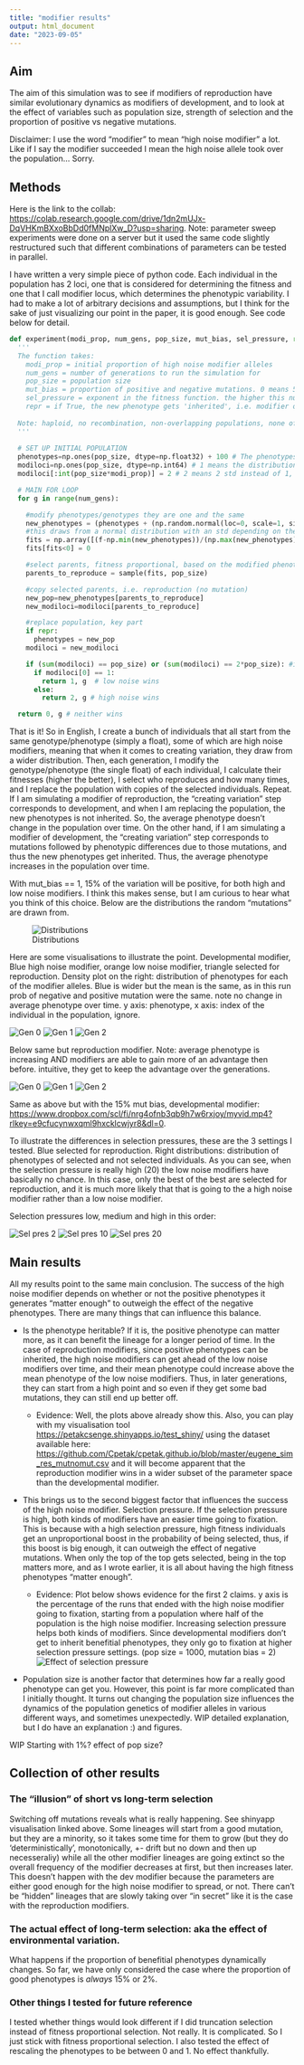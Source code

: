 ```yaml
---
title: "modifier results"
output: html_document
date: "2023-09-05"
---
```


## Aim

The aim of this simulation was to see if modifiers of reproduction have similar evolutionary dynamics as modifiers of development, and to look at the effect of variables such as population size, strength of selection and the proportion of positive vs negative mutations.

Disclaimer: I use the word "modifier" to mean "high noise modifier" a lot. Like if I say the modifier succeeded I mean the high noise allele took over the population... Sorry.

## Methods

Here is the link to the collab: <https://colab.research.google.com/drive/1dn2mUJx-DqVHKmBXxoBbDd0fMNplXw_D?usp=sharing>. Note: parameter sweep experiments were done on a server but it used the same code slightly restructured such that different combinations of parameters can be tested in parallel.

I have written a very simple piece of python code. Each individual in the population has 2 loci, one that is considered for determining the fitness and one that I call modifier locus, which determines the phenotypic variability. I had to make a lot of arbitrary decisions and assumptions, but I think for the sake of just visualizing our point in the paper, it is good enough. See code below for detail.

```python
def experiment(modi_prop, num_gens, pop_size, mut_bias, sel_pressure, repr=True):
  '''
  The function takes:
    modi_prop = initial proportion of high noise modifier alleles
    num_gens = number of generations to run the simulation for
    pop_size = population size
    mut_bias = proportion of positive and negative mutations. 0 means 50-50, 1 means 15 positive, 85 negative.
    sel_pressure = exponent in the fitness function. the higher this number the higher the selection pressure, the less the chances a lower fitness individual gets to reproduct
    repr = if True, the new phenotype gets 'inherited', i.e. modifier of reproduction simulation
    
  Note: haploid, no recombination, non-overlapping populations, none of the fancy stuff. The modifier locus is unmutable.
  '''
  
  # SET UP INITIAL POPULATION
  phenotypes=np.ones(pop_size, dtype=np.float32) + 100 # The phenotypes in the starting population is all 100.
  modiloci=np.ones(pop_size, dtype=np.int64) # 1 means the distribution it is drawing from has an std of 1, ie low noist modifier allele
  modiloci[:int(pop_size*modi_prop)] = 2 # 2 means 2 std instead of 1, i.e. high noise modifier allele

  # MAIN FOR LOOP
  for g in range(num_gens):

    #modify phenotypes/genotypes they are one and the same
    new_phenotypes = (phenotypes + (np.random.normal(loc=0, scale=1, size=pop_size)-mut_bias) * modiloci).astype(np.float32)
    #this draws from a normal distribution with an std depending on the modifier locus. this is happening for all individuals at the same type. numpy magic
    fits = np.array([(f-np.min(new_phenotypes))/(np.max(new_phenotypes)-np.min(new_phenotypes)) for f in new_phenotypes]) **sel_pressure #fitness is just phenotype/genotype rescaled between 0 and 1 and raised to the sel_pressure power
    fits[fits<0] = 0

    #select parents, fitness proportional, based on the modified phenotypes
    parents_to_reproduce = sample(fits, pop_size)

    #copy selected parents, i.e. reproduction (no mutation)
    new_pop=new_phenotypes[parents_to_reproduce]
    new_modiloci=modiloci[parents_to_reproduce]

    #replace population, key part
    if repr:
      phenotypes = new_pop
    modiloci = new_modiloci

    if (sum(modiloci) == pop_size) or (sum(modiloci) == 2*pop_size): #if everyone is a high or low noise modifier, stop
      if modiloci[0] == 1:
        return 1, g  # low noise wins
      else:
        return 2, g # high noise wins

  return 0, g # neither wins
```

That is it! So in English, I create a bunch of individuals that all start from the same genotype/phenotype (simply a float), some of which are high noise modifiers, meaning that when it comes to creating variation, they draw from a wider distribution. Then, each generation, I modify the genotype/phenotype (the single float) of each individual, I calculate their fitnesses (higher the better), I select who reproduces and how many times, and I replace the population with copies of the selected individuals. Repeat. If I am simulating a modifier of reproduction, the "creating variation" step corresponds to development, and when I am replacing the population, the new phenotypes is not inherited. So, the average phenotype doesn't change in the population over time. On the other hand, if I am simulating a modifier of development, the "creating variation" step corresponds to mutations followed by phenotypic differences due to those mutations, and thus the new phenotypes get inherited. Thus, the average phenotype increases in the population over time.

With mut_bias == 1, 15% of the variation will be positive, for both high and low noise modifiers. I think this makes sense, but I am curious to hear what you think of this choice. Below are the distributions the random "mutations" are drawn from.

![Distributions](distrs.png)

Here are some visualisations to illustrate the point. Developmental modifier, Blue high noise modifier, orange low noise modifier, triangle selected for reproduction. Density plot on the right: distribution of phenotypes for each of the modifier alleles. Blue is wider but the mean is the same, as in this run prob of negative and positive mutation were the same. note no change in average phenotype over time. y axis: phenotype, x axis: index of the individual in the population, ignore.

![Gen 0](dev_0.png) ![Gen 1](dev_1.png) ![Gen 2](dev_2.png)

Below same but reproduction modifier. Note: average phenotype is increasing AND modifiers are able to gain more of an advantage then before. intuitive, they get to keep the advantage over the generations.

![Gen 0](rep_0.png) ![Gen 1](rep_1.png) ![Gen 2](rep_2.png)

Same as above but with the 15% mut bias, developmental modifier: <https://www.dropbox.com/scl/fi/nrg4ofnb3qb9h7w6rxjoy/myvid.mp4?rlkey=e9cfucynwxqml9hxcklcwjyr8&dl=0>.

To illustrate the differences in selection pressures, these are the 3 settings I tested. Blue selected for reproduction. Right distributions: distribution of phenotypes of selected and not selected individuals. As you can see, when the selection pressure is really high (20) the low noise modifiers have basically no chance. In this case, only the best of the best are selected for reproduction, and it is much more likely that that is going to the a high noise modifier rather than a low noise modifier.

Selection pressures low, medium and high in this order:

![Sel pres 2](sel_2.png) ![Sel pres 10](sel_10.png) ![Sel pres 20](sel_20.png)

## Main results

All my results point to the same main conclusion. The success of the high noise modifier depends on whether or not the positive phenotypes it generates "matter enough" to outweigh the effect of the negative phenotypes. There are many things that can influence this balance.

-   Is the phenotype heritable? If it is, the positive phenotype can matter more, as it can benefit the lineage for a longer period of time. In the case of reproduction modifiers, since positive phenotypes can be inherited, the high noise modifiers can get ahead of the low noise modifiers over time, and their mean phenotype could increase above the mean phenotype of the low noise modifiers. Thus, in later generations, they can start from a high point and so even if they get some bad mutations, they can still end up better off.

    -   Evidence: Well, the plots above already show this. Also, you can play with my visualisation tool <https://petakcsenge.shinyapps.io/test_shiny/> using the dataset available here: <https://github.com/Cpetak/cpetak.github.io/blob/master/eugene_sim_res_mutnomut.csv> and it will become apparent that the reproduction modifier wins in a wider subset of the parameter space than the developmental modifier.

-   This brings us to the second biggest factor that influences the success of the high noise modifier. Selection pressure. If the selection pressure is high, both kinds of modifiers have an easier time going to fixation. This is because with a high selection pressure, high fitness individuals get an unproportional boost in the probability of being selected, thus, if this boost is big enough, it can outweigh the effect of negative mutations. When only the top of the top gets selected, being in the top matters more, and as I wrote earlier, it is all about having the high fitness phenotypes "matter enough".

    -   Evidence: Plot below shows evidence for the first 2 claims. y axis is the percentage of the runs that ended with the high noise modifier going to fixation, starting from a population where half of the population is the high noise modifier. Increasing selection pressure helps both kinds of modifiers. Since developmental modifiers don't get to inherit benefitial phenotypes, they only go to fixation at higher selection pressure settings. (pop size = 1000, mutation bias = 2) ![Effect of selection pressure](dev_vs_repr.png)

-   Population size is another factor that determines how far a really good phenotype can get you. However, this point is far more complicated than I initially thought. It turns out changing the population size influences the dynamics of the population genetics of modifier alleles in various different ways, and sometimes unexpectedly. WIP detailed explanation, but I do have an explanation :) and figures.

WIP Starting with 1%? effect of pop size?

## Collection of other results

### The "illusion" of short vs long-term selection

Switching off mutations reveals what is really happening. See shinyapp visualisation linked above. Some lineages will start from a good mutation, but they are a minority, so it takes some time for them to grow (but they do 'deterministically', monotonically, +- drift but no down and then up necesseraliy) while all the other modifier lineages are going extinct so the overall frequency of the modifier decreases at first, but then increases later. This doesn't happen with the dev modifier because the parameters are either good enough for the high noise modifier to spread, or not. There can't be "hidden" lineages that are slowly taking over "in secret" like it is the case with the reproduction modifiers.

### The actual effect of long-term selection: aka the effect of environmental variation.

What happens if the proportion of benefitial phenotypes dynamically changes. So far, we have only considered the case where the proportion of good phenotypes is *always* 15% or 2%.

### Other things I tested for future reference

I tested whether things would look different if I did truncation selection instead of fitness proportional selection. Not really. It is complicated. So I just stick with fitness proportional selection. I also tested the effect of rescaling the phenotypes to be between 0 and 1. No effect thankfully.
